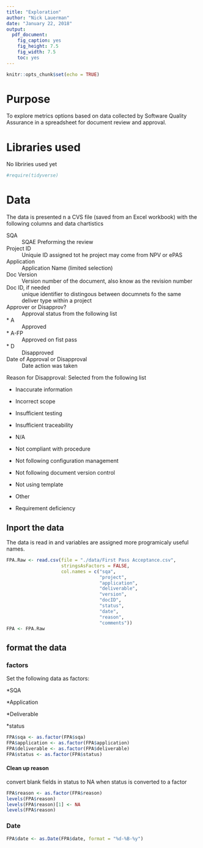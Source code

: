 ```yaml
---
title: "Exploration"
author: "Nick Lauerman"
date: "January 22, 2018"
output: 
  pdf_document: 
    fig_caption: yes
    fig_height: 7.5
    fig_width: 7.5
    toc: yes
---
```


```r
knitr::opts_chunk$set(echo = TRUE)
```

# Purpose
To explore metrics options based on data collected by Software Quality Assurance
in a spreadsheet for document review and approval.

# Libraries used
No libriries used yet
```r
#require(tidyverse)
```


# Data
The data is presented n a CVS file (saved from an Excel workbook) with the
following columns and data chartistics

SQA 
: SQAE Preforming the review

Project ID 
: Uniquie ID assigned tot he project may come from NPV or ePAS

Application 
: Application Name (limited selection)

Doc Version 
: Version number of the document, also know as the revision number

Doc ID, if needed 
: unique identifier to distingous between documnets fo the same deliver type 
within a project

Approver or Disapprov?
: Approval status from the following list

* A
: Approved

* A-FP
: Approved on fist pass

* D
: Disapproved

Date of Approval or Disapproval
: Date action was taken

Reason for Disapproval:
Selected from the following list

* Inaccurate information

* Incorrect scope

* Insufficient testing

* Insufficient traceability

* N/A

* Not compliant with procedure

* Not following configuration management

* Not following document version control

* Not using template

* Other

* Requirement deficiency

## Inport the data

The data is read in and variables are assigned more programicaly useful names.
```r
FPA.Raw <- read.csv(file = "./data/First Pass Acceptance.csv", 
                    stringsAsFactors = FALSE,
                    col.names = c("sqa",
                                  "project",
                                  "application",
                                  "deliverable",
                                  "version",
                                  "docID",
                                  "status",
                                  "date",
                                  "reason",
                                  "comments"))
FPA <- FPA.Raw
```

## format the data
### factors
Set the following data as factors:

*SQA

*Application

*Deliverable

*status

```r
FPA$sqa <- as.factor(FPA$sqa)
FPA$application <- as.factor(FPA$application)
FPA$deliverable <- as.factor(FPA$deliverable)
FPA$status <- as.factor(FPA$status)
```


#### Clean up reason
convert blank fields in status to NA when status is converted to a factor
```r
FPA$reason <- as.factor(FPA$reason)
levels(FPA$reason)
levels(FPA$reason)[1] <- NA
levels(FPA$reason)
```

### Date
```r
FPA$date <- as.Date(FPA$date, format = "%d-%B-%y")
```

